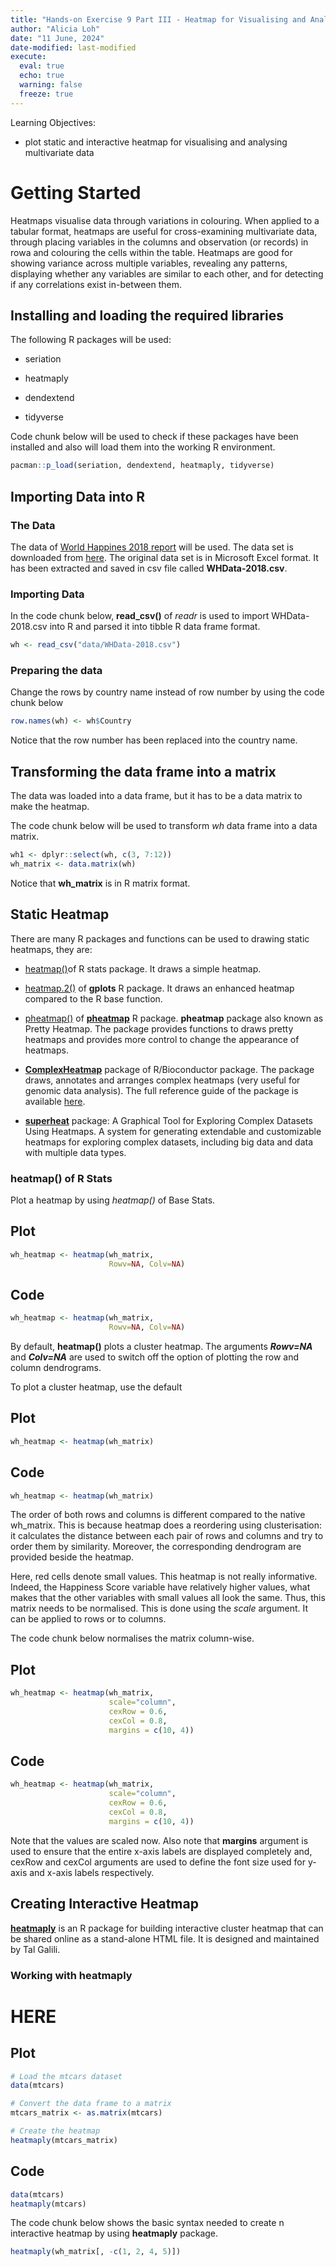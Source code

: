 ```yaml
---
title: "Hands-on Exercise 9 Part III - Heatmap for Visualising and Analysing Multivariate Data"
author: "Alicia Loh"
date: "11 June, 2024"
date-modified: last-modified
execute: 
  eval: true
  echo: true
  warning: false
  freeze: true
---
```


Learning Objectives:

-   plot static and interactive heatmap for visualising and analysing multivariate data

# Getting Started

Heatmaps visualise data through variations in colouring. When applied to a tabular format, heatmaps are useful for cross-examining multivariate data, through placing variables in the columns and observation (or records) in rowa and colouring the cells within the table. Heatmaps are good for showing variance across multiple variables, revealing any patterns, displaying whether any variables are similar to each other, and for detecting if any correlations exist in-between them.

## Installing and loading the required libraries

The following R packages will be used:

-   seriation

-   heatmaply

-   dendextend

-   tidyverse

Code chunk below will be used to check if these packages have been installed and also will load them into the working R environment.

```r
pacman::p_load(seriation, dendextend, heatmaply, tidyverse)
```

## **Importing Data into R**

### **The Data**

The data of [World Happines 2018 report](https://worldhappiness.report/ed/2018/) will be used. The data set is downloaded from [here](https://s3.amazonaws.com/happiness-report/2018/WHR2018Chapter2OnlineData.xls). The original data set is in Microsoft Excel format. It has been extracted and saved in csv file called **WHData-2018.csv**.

### **Importing Data**

In the code chunk below, **read_csv()** of *readr* is used to import WHData-2018.csv into R and parsed it into tibble R data frame format.

```r
wh <- read_csv("data/WHData-2018.csv")
```

### **Preparing the data**

Change the rows by country name instead of row number by using the code chunk below

```r
row.names(wh) <- wh$Country
```

::: callout-note
Notice that the row number has been replaced into the country name.
:::

## **Transforming the data frame into a matrix**

The data was loaded into a data frame, but it has to be a data matrix to make the heatmap.

The code chunk below will be used to transform *wh* data frame into a data matrix.

```r
wh1 <- dplyr::select(wh, c(3, 7:12))
wh_matrix <- data.matrix(wh)
```

::: callout-note
Notice that **wh_matrix** is in R matrix format.
:::

## **Static Heatmap**

There are many R packages and functions can be used to drawing static heatmaps, they are:

-   [heatmap()](https://www.rdocumentation.org/packages/stats/versions/3.6.0/topics/heatmap)of R stats package. It draws a simple heatmap.

-   [heatmap.2()](https://www.rdocumentation.org/packages/gplots/versions/3.0.1.1/topics/heatmap.2) of **gplots** R package. It draws an enhanced heatmap compared to the R base function.

-   [pheatmap()](https://www.rdocumentation.org/packages/pheatmap/versions/1.0.12/topics/pheatmap) of [**pheatmap**](https://www.rdocumentation.org/packages/pheatmap/versions/1.0.12) R package. **pheatmap** package also known as Pretty Heatmap. The package provides functions to draws pretty heatmaps and provides more control to change the appearance of heatmaps.

-   [**ComplexHeatmap**](https://bioconductor.org/packages/release/bioc/html/ComplexHeatmap.html) package of R/Bioconductor package. The package draws, annotates and arranges complex heatmaps (very useful for genomic data analysis). The full reference guide of the package is available [here](https://jokergoo.github.io/ComplexHeatmap-reference/book/).

-   [**superheat**](https://cran.r-project.org/web/packages/superheat/) package: A Graphical Tool for Exploring Complex Datasets Using Heatmaps. A system for generating extendable and customizable heatmaps for exploring complex datasets, including big data and data with multiple data types.

### **heatmap() of R Stats**

Plot a heatmap by using *heatmap()* of Base Stats.

::: panel-tabset
## Plot

```r

wh_heatmap <- heatmap(wh_matrix,
                      Rowv=NA, Colv=NA)
```

## Code

```r

wh_heatmap <- heatmap(wh_matrix,
                      Rowv=NA, Colv=NA)
```
:::

::: callout-note
By default, **heatmap()** plots a cluster heatmap. The arguments ***Rowv=NA*** and ***Colv=NA*** are used to switch off the option of plotting the row and column dendrograms.
:::

To plot a cluster heatmap, use the default

::: panel-tabset
## Plot

```r

wh_heatmap <- heatmap(wh_matrix)
```

## Code

```r

wh_heatmap <- heatmap(wh_matrix)
```
:::

::: callout-note
The order of both rows and columns is different compared to the native wh_matrix. This is because heatmap does a reordering using clusterisation: it calculates the distance between each pair of rows and columns and try to order them by similarity. Moreover, the corresponding dendrogram are provided beside the heatmap.
:::

Here, red cells denote small values. This heatmap is not really informative. Indeed, the Happiness Score variable have relatively higher values, what makes that the other variables with small values all look the same. Thus, this matrix needs to be normalised. This is done using the *scale* argument. It can be applied to rows or to columns.

The code chunk below normalises the matrix column-wise.

::: panel-tabset
## Plot

```r
wh_heatmap <- heatmap(wh_matrix,
                      scale="column",
                      cexRow = 0.6, 
                      cexCol = 0.8,
                      margins = c(10, 4))
```

## Code

```r
wh_heatmap <- heatmap(wh_matrix,
                      scale="column",
                      cexRow = 0.6, 
                      cexCol = 0.8,
                      margins = c(10, 4))
```
:::

::: callout-note
Note that the values are scaled now. Also note that **margins** argument is used to ensure that the entire x-axis labels are displayed completely and, cexRow and cexCol arguments are used to define the font size used for y-axis and x-axis labels respectively.
:::

## **Creating Interactive Heatmap**

[**heatmaply**](http://talgalili.github.io/heatmaply/) is an R package for building interactive cluster heatmap that can be shared online as a stand-alone HTML file. It is designed and maintained by Tal Galili.

### **Working with heatmaply**

# HERE

::: panel-tabset
## Plot

```r
# Load the mtcars dataset
data(mtcars)  

# Convert the data frame to a matrix
mtcars_matrix <- as.matrix(mtcars)

# Create the heatmap
heatmaply(mtcars_matrix)
```

## Code

```r
data(mtcars)
heatmaply(mtcars)
```
:::

The code chunk below shows the basic syntax needed to create n interactive heatmap by using **heatmaply** package.

```r
heatmaply(wh_matrix[, -c(1, 2, 4, 5)])
```
